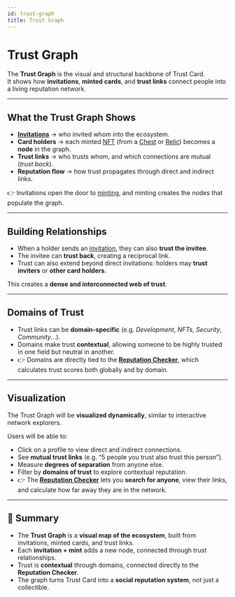 ```yaml
---
id: trust-graph
title: Trust Graph
---
```


# Trust Graph

The **Trust Graph** is the visual and structural backbone of Trust Card.  
It shows how **invitations**, **minted cards**, and **trust links** connect people into a living reputation network.  

---

## What the Trust Graph Shows

- **[Invitations](./invitations.mdx)** → who invited whom into the ecosystem.  
- **Card holders** → each minted [NFT](./nft.mdx) (from a [Chest](./chest.mdx) or [Relic](./relic-holder.mdx)) becomes a **node** in the graph.  
- **Trust links** → who trusts whom, and which connections are mutual (*trust back*).  
- **Reputation flow** → how trust propagates through direct and indirect links.  

👉 Invitations open the door to [minting](./mint.mdx), and minting creates the nodes that populate the graph.  

---

## Building Relationships

- When a holder sends an [invitation](./invitations.mdx), they can also **trust the invitee**.  
- The invitee can **trust back**, creating a reciprocal link.  
- Trust can also extend beyond direct invitations: holders may **trust inviters** or **other card holders**.  

This creates a **dense and interconnected web of trust**.  

---

## Domains of Trust

- Trust links can be **domain-specific** (e.g. *Development*, *NFTs*, *Security*, *Community*…).  
- Domains make trust **contextual**, allowing someone to be highly trusted in one field but neutral in another.  
- 👉 Domains are directly tied to the **[Reputation Checker](./reputation-checker.mdx)**, which calculates trust scores both globally and by domain.  

---

## Visualization

The Trust Graph will be **visualized dynamically**, similar to interactive network explorers.  

Users will be able to:  
- Click on a profile to view direct and indirect connections.  
- See **mutual trust links** (e.g. “5 people you trust also trust this person”).  
- Measure **degrees of separation** from anyone else.  
- Filter by **domains of trust** to explore contextual reputation.  
- 👉 The **[Reputation Checker](./reputation-checker.mdx)** lets you **search for anyone**, view their links, and calculate how far away they are in the network.  

---

## 📌 Summary

- The **Trust Graph** is a **visual map of the ecosystem**, built from invitations, minted cards, and trust links.  
- Each **invitation + mint** adds a new node, connected through trust relationships.  
- Trust is **contextual** through domains, connected directly to the **Reputation Checker**.  
- The graph turns Trust Card into a **social reputation system**, not just a collectible.  
